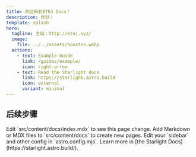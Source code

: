 ```yaml
---
title: 欢迎来到ETOJ Docs！
description: 你好！
template: splash
hero:
  tagline: 主站：http://etoj.xyz/
  image:
    file: ../../assets/houston.webp
  actions:
    - text: Example Guide
      link: /guides/example/
      icon: right-arrow
    - text: Read the Starlight docs
      link: https://starlight.astro.build
      icon: external
      variant: minimal
---
```



## 后续步骤

<CardGrid stagger>
	<Card title="更新内容" icon="pencil">
		Edit `src/content/docs/index.mdx` to see this page change.
	</Card>
	<Card title="添加新内容" icon="add-document">
		Add Markdown or MDX files to `src/content/docs` to create new pages.
	</Card>
	<Card title="配置您的网站" icon="setting">
		Edit your `sidebar` and other config in `astro.config.mjs`.
	</Card>
	<Card title="阅读文档" icon="open-book">
		Learn more in [the Starlight Docs](https://starlight.astro.build/).
	</Card>
</CardGrid>
